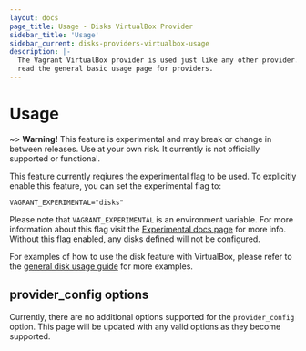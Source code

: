 ```yaml
---
layout: docs
page_title: Usage - Disks VirtualBox Provider
sidebar_title: 'Usage'
sidebar_current: disks-providers-virtualbox-usage
description: |-
  The Vagrant VirtualBox provider is used just like any other provider. Please
  read the general basic usage page for providers.
---
```


# Usage

~> **Warning!** This feature is experimental and may break or
change in between releases. Use at your own risk. It currently is not officially
supported or functional.

This feature currently reqiures the experimental flag to be used. To explicitly enable this feature, you can set the experimental flag to:

```
VAGRANT_EXPERIMENTAL="disks"
```

Please note that `VAGRANT_EXPERIMENTAL` is an environment variable. For more
information about this flag visit the [Experimental docs page](/docs/experimental/)
for more info. Without this flag enabled, any disks defined will not be configured.

For examples of how to use the disk feature with VirtualBox, please refer to the
[general disk usage guide](/docs/disks/usage.html) for more examples.

## provider_config options

Currently, there are no additional options supported for the `provider_config` option.
This page will be updated with any valid options as they become supported.
